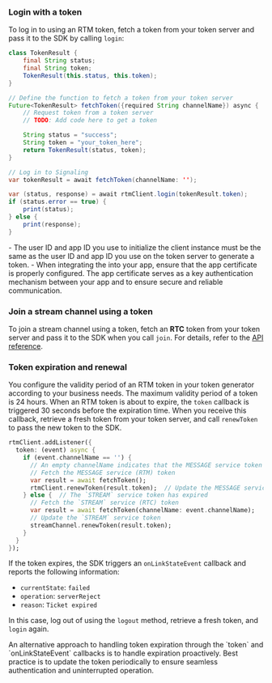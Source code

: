 <PlatformWrapper platform="flutter">

### Login with a token

To log in to <Vg k="SIG" /> using an RTM token, fetch a token from your token server and pass it to the SDK by calling `login`:

```java
class TokenResult {
    final String status;
    final String token;
    TokenResult(this.status, this.token);
}

// Define the function to fetch a token from your token server
Future<TokenResult> fetchToken({required String channelName}) async {
    // Request token from a token server
    // TODO: Add code here to get a token

    String status = "success";
    String token = "your_token_here";
    return TokenResult(status, token);
}

// Log in to Signaling
var tokenResult = await fetchToken(channelName: '');

var (status, response) = await rtmClient.login(tokenResult.token);
if (status.error == true) {
    print(status);
} else {
    print(response);
}
```

<Admonition title="Note">
- The user ID and app ID you use to initialize the <Vg k="SIG" /> client instance must be the same as the user ID and app ID you use on the token server to generate a token.
- When integrating the <Vpd k="SDK"/> into your app, ensure that the app certificate is properly configured. The app certificate serves as a key authentication mechanism between your app and <Vg k="AGORA_BACKEND"/> to ensure secure and reliable communication.
</Admonition>

### Join a stream channel using a token

To join a stream channel using a token, fetch an **RTC** token from your token server and pass it to the SDK when you call `join`. For details, refer to the [API reference](../reference/api#channeljoinpropsag_platform).

### Token expiration and renewal

You configure the validity period of an RTM token in your token generator according to your business needs. The maximum validity period of a token is 24 hours. When an RTM token is about to expire, the `token` callback is triggered 30 seconds before the expiration time. When  you receive this callback, retrieve a fresh token from your token server, and call `renewToken` to pass the new token to the SDK.

```dart
rtmClient.addListener({
  token: (event) async {
    if (event.channelName == '') {  
      // An empty channelName indicates that the MESSAGE service token has expired
      // Fetch the MESSAGE service (RTM) token
      var result = await fetchToken();
      rtmClient.renewToken(result.token);  // Update the MESSAGE service token
    } else {  // The `STREAM` service token has expired
      // Fetch the `STREAM` service (RTC) token
      var result = await fetchToken(channelName: event.channelName);
      // Update the `STREAM` service token
      streamChannel.renewToken(result.token);  
    }
  }
});
```

If the token expires, the SDK triggers an `onLinkStateEvent` callback and reports the following information:

- `currentState`: `failed`
- `operation`: `serverReject`
- `reason`: `Ticket expired`

In this case, log out of <Vpd k="NAME" /> using the `logout` method, retrieve a fresh token, and `login` again.

<Admonition type="info">
An alternative approach to handling token expiration through the `token` and `onLinkStateEvent` callbacks is to handle expiration proactively. Best practice is to update the token periodically to ensure seamless authentication and uninterrupted operation.
</Admonition>

</PlatformWrapper>
